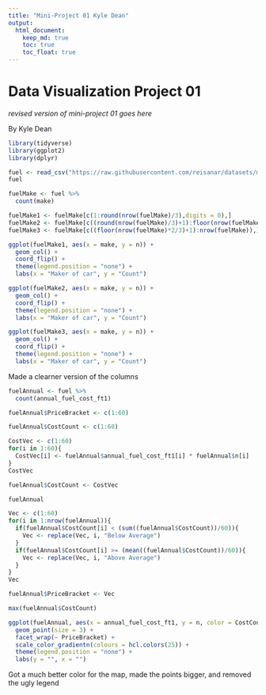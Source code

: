 ```yaml
---
title: "Mini-Project 01 Kyle Dean"
output: 
  html_document:
    keep_md: true
    toc: true
    toc_float: true
---
```


# Data Visualization Project 01

_revised version of mini-project 01 goes here_

By Kyle Dean

```r
library(tidyverse)
library(ggplot2)
library(dplyr)
```


```r
fuel <- read_csv("https://raw.githubusercontent.com/reisanar/datasets/master/fuel.csv")
fuel
```

```r
fuelMake <- fuel %>%
  count(make)
```


```r
fuelMake1 <- fuelMake[c(1:round(nrow(fuelMake)/3),digits = 0),]
fuelMake2 <- fuelMake[c((round(nrow(fuelMake)/3)+1):floor(nrow(fuelMake)*2/3)),]
fuelMake3 <- fuelMake[c((floor(nrow(fuelMake)*2/3)+1):nrow(fuelMake)),]
```

```r
ggplot(fuelMake1, aes(x = make, y = n)) +
  geom_col() +
  coord_flip() +
  theme(legend.position = "none") +
  labs(x = "Maker of car", y = "Count")
```
```r
ggplot(fuelMake2, aes(x = make, y = n)) +
  geom_col() +
  coord_flip() +
  theme(legend.position = "none") +
  labs(x = "Maker of car", y = "Count")
```
```r
ggplot(fuelMake3, aes(x = make, y = n)) +
  geom_col() +
  coord_flip() +
  theme(legend.position = "none") +
  labs(x = "Maker of car", y = "Count")
```
Made a clearner version of the columns

```r
fuelAnnual <- fuel %>%
  count(annual_fuel_cost_ft1)
```
```r
fuelAnnual$PriceBracket <- c(1:60)
```
```r
fuelAnnual$CostCount <- c(1:60)
```

```r
CostVec <- c(1:60)
for(i in 1:60){
  CostVec[i] <- fuelAnnual$annual_fuel_cost_ft1[i] * fuelAnnual$n[i]
}
CostVec
```
```r
fuelAnnual$CostCount <- CostVec
```
```r
fuelAnnual
```


```r
Vec <- c(1:60)
for(i in 1:nrow(fuelAnnual)){
  if(fuelAnnual$CostCount[i] < (sum((fuelAnnual$CostCount))/60)){
    Vec <- replace(Vec, i, "Below Average")
  }
  if(fuelAnnual$CostCount[i] >= (mean((fuelAnnual$CostCount))/60)){
    Vec <- replace(Vec, i, "Above Average")
  }
}
Vec
```
```r
fuelAnnual$PriceBracket <- Vec
```

```r
max(fuelAnnual$CostCount)
```

```r
ggplot(fuelAnnual, aes(x = annual_fuel_cost_ft1, y = n, color = CostCount)) + 
  geom_point(size = 3) +
  facet_wrap(~ PriceBracket) +
  scale_color_gradientn(colours = hcl.colors(25)) +
  theme(legend.position = "none") +
  labs(y = "", x = "")
```
Got a much better color for the map, made the points bigger, and removed the ugly legend




